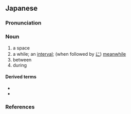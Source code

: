 ==Japanese==
{{ja-kanjitab|alt=間}}

===Pronunciation===
{{ja-pron|yomi=k|あいだ|acc=0|acc_ref=DJR,NHK}}

===Noun===
{{ja-noun|あいだ|hhira=あひだ}}

# a space
# a while; an [[interval]]; (when followed by [[に]]) [[meanwhile]]
# between
# during

====Derived terms====
* {{ja-r|この間|この あいだ}}
* {{ja-r|間中|あいだじゅう}}

===References===
<references/>